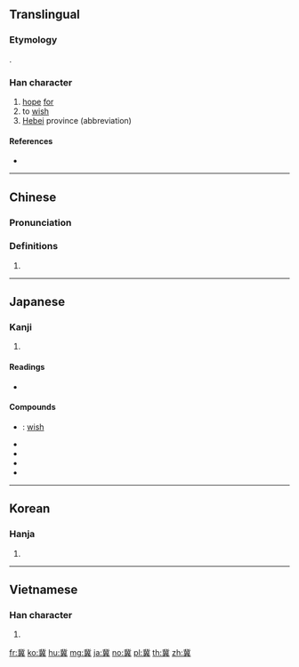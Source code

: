 ==Translingual==

===Etymology===
{{Han etyl}}
{{Han compound|北|異|c1=s|c2=p|ls=psc}}.

===Han character===
{{Han char|rn=12|rad=八|as=14|sn=16|four=11801|canj=LPWTC|ids=⿱北異}}

# [[hope]] [[for]]
# to [[wish]]
# [[Hebei]] province (abbreviation)

====References====
* {{Han ref|kx=0128.240|dkj=01500|dj=0289.030|hdz=10253.080|uh=5180|ud=20864|bh=BEAC|bd=48812}}

----

==Chinese==
{{zh-forms}}

===Pronunciation===
{{zh-pron
|m=jì
|c=kei3
|h=pfs=
|md=
|mn=
|w=
|mc=y
|oc=y
|cat=
}}

===Definitions===
{{zh-hanzi}}

# {{rfdef|lang=zh}}

----

==Japanese==

===Kanji===
{{ja-kanji|grade=|rs=八14}}

# {{defn|lang=ja|sort=八14}}

====Readings====
* {{ja-readings|on=[[き]] (ki)|kun=[[こいねがう]] (koinegau), [[こいねがわ]] (koinegawa)}}

====Compounds====
* {{ja-r|冀願|きがん}}: [[wish]]
* {{ja-r|冀幸|きこう}}
* {{ja-r|冀馬|きば}}
* {{ja-r|冀望|きぼう}}
* {{ja-r|冀北|きほく}}

----

==Korean==

===Hanja===
{{ko-hanja|hangeul=기|rv=gi|mr=ki}}

# {{defn|lang=ko|sort=八14}}

----

==Vietnamese==

===Han character===
{{vi-hantu|[[kí]]|rs=八14}}

# {{defn|lang=vi|sort=八14}}

[[fr:冀]]
[[ko:冀]]
[[hu:冀]]
[[mg:冀]]
[[ja:冀]]
[[no:冀]]
[[pl:冀]]
[[th:冀]]
[[zh:冀]]